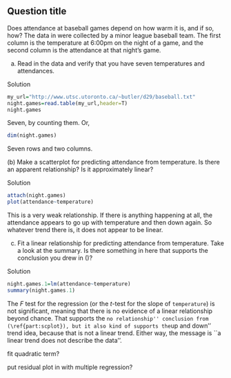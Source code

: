 
## Question title

 Does attendance at baseball games depend on how warm it is,
and if so, how? The data in
\url{http://www.utsc.utoronto.ca/~butler/d29/baseball.txt} were
collected by a minor league baseball team. The first column is the
temperature at 6:00pm on the night of a game, and the second column is
the attendance at  that night's game.



(a) Read in the data and verify that you have seven
temperatures and attendances.

Solution


```r
my_url="http://www.utsc.utoronto.ca/~butler/d29/baseball.txt"
night.games=read.table(my_url,header=T)
night.games
```     

Seven, by counting them. Or,

```r
dim(night.games)
``` 

Seven rows and two columns.


(b)\label{part:scplot} Make a scatterplot for predicting
attendance from temperature. Is there an apparent relationship? Is
it approximately linear?

Solution


```r
attach(night.games)
plot(attendance~temperature)
```     
This is a very weak relationship. If there is anything happening at
all, the attendance appears to go up with temperature and then down
again. So whatever trend there is, it does not appear to be linear.

 


(c) Fit a linear relationship for predicting attendance from
temperature. Take a look at the summary. Is there something in here
that supports the conclusion you drew in (\ref{part:scplot})?


Solution


```r
night.games.1=lm(attendance~temperature)
summary(night.games.1)
``` 

The $F$ test for the regression (or the $t$-test for the slope of
`temperature`) is not significant, meaning that there is no
evidence of a linear relationship beyond chance. That supports the
``no relationship'' conclusion from (\ref{part:scplot}), but it also
kind of supports the ``up and down'' trend idea, because that is not a
linear trend. Either way, the message is ``a linear trend does not
describe the data''. 

fit quadratic term?

put residual plot in with multiple regression?

 


